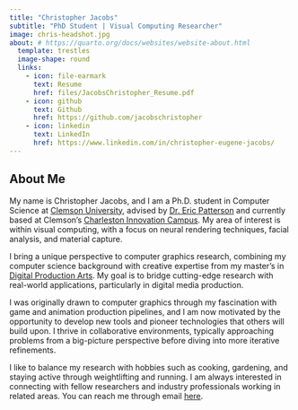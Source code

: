 ```yaml
---
title: "Christopher Jacobs"
subtitle: "PhD Student | Visual Computing Researcher"
image: chris-headshot.jpg
about: # https://quarto.org/docs/websites/website-about.html
  template: trestles
  image-shape: round
  links:
    - icon: file-earmark
      text: Resume
      href: files/JacobsChristopher_Resume.pdf
    - icon: github
      text: Github
      href: https://github.com/jacobschristopher
    - icon: linkedin
      text: LinkedIn
      href: https://www.linkedin.com/in/christopher-eugene-jacobs/
---
```


## About Me

My name is Christopher Jacobs, and I am a Ph.D. student in Computer Science at [Clemson University](https://www.clemson.edu/cecas/departments/computing/), advised by [Dr. Eric Patterson](https://people.computing.clemson.edu/~ekp/index.html) and currently based at Clemson's [Charleston Innovation Campus](https://www.clemson.edu/innovation-campuses/charleston/). My area of interest is within visual computing, with a focus on neural rendering techniques, facial analysis, and material capture.

I bring a unique perspective to computer graphics research, combining my computer science background with creative expertise from my master’s in [Digital Production Arts](https://www.cs.clemson.edu/dpa). My goal is to bridge cutting-edge research with real-world applications, particularly in digital media production.

I was originally drawn to computer graphics through my fascination with game and animation production pipelines, and I am now motivated by the opportunity to develop new tools and pioneer technologies that others will build upon. I thrive in collaborative environments, typically approaching problems from a big-picture perspective before diving into more iterative refinements.

I like to balance my research with hobbies such as cooking, gardening, and staying active through weightlifting and running. I am always interested in connecting with fellow researchers and industry professionals working in related areas. You can reach me through email [here](mailto:chejac2000@gmail.com).